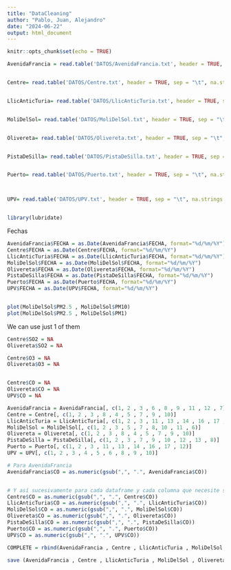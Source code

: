 ---
title: "DataCleaning"
author: "Pablo, Juan, Alejandro"
date: "2024-06-22"
output: html_document
---

```{r setup, include=FALSE}
knitr::opts_chunk$set(echo = TRUE)
```






```{r}


AvenidaFrancia = read.table('DATOS/AvenidaFrancia.txt', header = TRUE, sep = "\t", na.strings = c("", "NA"))


Centre= read.table('DATOS/Centre.txt', header = TRUE, sep = "\t", na.strings = c("", "NA"))


LlicAnticTuria= read.table('DATOS/LlicAnticTuria.txt', header = TRUE, sep = "\t", na.strings = c("", "NA"))


MoliDelSol= read.table('DATOS/MoliDelSol.txt', header = TRUE, sep = "\t", na.strings = c("", "NA"))


Olivereta= read.table('DATOS/Olivereta.txt', header = TRUE, sep = "\t", na.strings = c("", "NA"))


PistaDeSilla= read.table('DATOS/PistaDeSilla.txt', header = TRUE, sep = "\t", na.strings = c("", "NA"))


Puerto= read.table('DATOS/Puerto.txt', header = TRUE, sep = "\t", na.strings = c("", "NA"))



UPV= read.table('DATOS/UPV.txt', header = TRUE, sep = "\t", na.strings = c("", "NA"))



```

```{r}
library(lubridate)
```


Fechas

```{r}


AvenidaFrancia$FECHA = as.Date(AvenidaFrancia$FECHA, format="%d/%m/%Y")
Centre$FECHA = as.Date(Centre$FECHA, format="%d/%m/%Y")
LlicAnticTuria$FECHA = as.Date(LlicAnticTuria$FECHA, format="%d/%m/%Y")
MoliDelSol$FECHA = as.Date(MoliDelSol$FECHA, format="%d/%m/%Y")
Olivereta$FECHA = as.Date(Olivereta$FECHA, format="%d/%m/%Y")
PistaDeSilla$FECHA = as.Date(PistaDeSilla$FECHA, format="%d/%m/%Y")
Puerto$FECHA = as.Date(Puerto$FECHA, format="%d/%m/%Y")
UPV$FECHA = as.Date(UPV$FECHA, format="%d/%m/%Y")



```








```{r}
plot(MoliDelSol$PM2.5 , MoliDelSol$PM10)
plot(MoliDelSol$PM2.5 , MoliDelSol$PM1)


```
We can use just 1 of them


```{r}


Centre$SO2 = NA
Olivereta$SO2 = NA

Centre$O3 = NA
Olivereta$O3 = NA


Centre$CO = NA
Olivereta$CO = NA
UPV$CO = NA

```


```{r}
AvenidaFrancia = AvenidaFrancia[, c(1, 2 , 3 , 6 , 8 , 9 , 11 , 12 , 7)]
Centre = Centre[, c(1, 2 , 3 , 8 , 4 , 5 , 7 , 9 , 10)]
LlicAnticTuria = LlicAnticTuria[, c(1, 2 , 3 , 11 , 13 , 14 , 16 , 17 , 12)]
MoliDelSol = MoliDelSol[, c(1, 2 , 3 , 5 , 7 , 8, 10 , 11 , 6)]
Olivereta = Olivereta[, c(1, 2 , 3 , 8 , 4 , 5 , 7 , 9 , 10)]
PistaDeSilla = PistaDeSilla[, c(1, 2 , 3 , 7 , 9 , 10 , 12 , 13 , 8)]
Puerto = Puerto[, c(1, 2 , 3 , 11 , 13 , 14 , 16 , 17 , 12)]
UPV = UPV[, c(1, 2 , 3 , 4 , 5 , 6 , 8 , 9 , 10)]


```




```{r}
# Para AvenidaFrancia
AvenidaFrancia$CO = as.numeric(gsub(",", ".", AvenidaFrancia$CO))


# Y así sucesivamente para cada dataframe y cada columna que necesite ser convertida
Centre$CO = as.numeric(gsub(",", ".", Centre$CO))
LlicAnticTuria$CO = as.numeric(gsub(",", ".", LlicAnticTuria$CO))
MoliDelSol$CO = as.numeric(gsub(",", ".", MoliDelSol$CO))
Olivereta$CO = as.numeric(gsub(",", ".", Olivereta$CO))
PistaDeSilla$CO = as.numeric(gsub(",", ".", PistaDeSilla$CO))
Puerto$CO = as.numeric(gsub(",", ".", Puerto$CO))
UPV$CO = as.numeric(gsub(",", ".", UPV$CO))

```


```{r}
COMPLETE = rbind(AvenidaFrancia , Centre , LlicAnticTuria , MoliDelSol , Olivereta , PistaDeSilla , Puerto , UPV)
```



```{r}
save (AvenidaFrancia , Centre , LlicAnticTuria , MoliDelSol , Olivereta , PistaDeSilla , Puerto , UPV , COMPLETE, file = 'Data.RData')
```



```{r}

```





